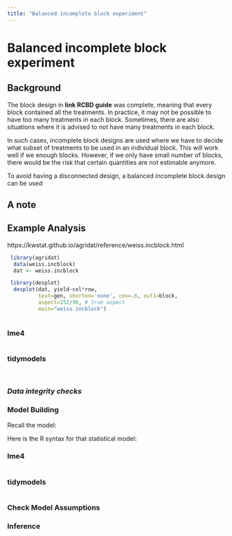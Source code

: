 ```yaml
---
title: "Balanced incomplete block experiment"
---
```


# Balanced incomplete block experiment

## Background

The block design in **link RCBD guide** was complete, meaning that every block contained all the treatments. In practice, it may not be possible to have too many treatments in each block. Sometimes, there are also situations where it is advised to not have many treatments in each block.

In such cases, incomplete block designs are used where we have to decide what subset of treatments to be used in an individual block. This will work well if we enough blocks. However, if we only have small number of blocks, there would be the risk that certain quantities are not estimable anymore.

To avoid having a disconnected design, a balanced incomplete block design can be used 

::: callout-note
## A note


:::


## Example Analysis

https://kwstat.github.io/agridat/reference/weiss.incblock.html

```r
 library(agridat)
  data(weiss.incblock)
  dat <- weiss.incblock
```

```r
 library(desplot)
  desplot(dat, yield~col*row,
          text=gen, shorten='none', cex=.6, out1=block,
          aspect=252/96, # true aspect
          main="weiss.incblock")
  
```

::: {.panel-tabset}

### lme4

```r

```

### tidymodels

```r

```


:::




|   |   |
|----------|----------------------------------------|    


### *Data integrity checks*



### Model Building


::: {.column-margin}

Recall the model:

$$ $$ 

:::

Here is the R syntax for that statistical model:

::: {.panel-tabset}

### lme4

```r

```

### tidymodels

```r

```

:::



### Check Model Assumptions


### Inference

